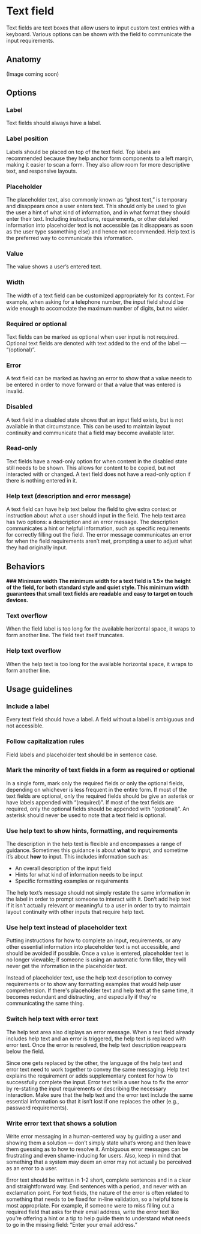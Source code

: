 # Text field


Text fields are text boxes that allow users to input custom text entries with a keyboard. Various options can be shown with the field to communicate the input requirements.

## Anatomy

(Image coming soon)

## Options

### Label
Text fields should always have a label. 

### Label position
Labels should be placed on top of the text field. Top labels are recommended because they help anchor form components to a left margin, making it easier to scan a form. They also allow room for more descriptive text, and responsive layouts.

### Placeholder
The placeholder text, also commonly known as “ghost text,” is temporary and disappears once a user enters text. This should only be used to give the user a hint of what kind of information, and in what format they should enter their text. Including instructions, requirements, or other detailed information into placeholder text is not accessible (as it disappears as soon as the user type ssomething else) and hence not recommended. Help text is the preferred way to communicate this information.

### Value
The value shows a user’s entered text.

### Width
The width of a text field can be customized appropriately for its context. For example, when asking for a telephone number, the input field should be wide enough to accomodate the maximum number of digits, but no wider.

### Required or optional
Text fields can be marked as optional when user input is not required. Optional text fields are denoted with text added to the end of the label — “(optional)”.

### Error
A text field can be marked as having an error to show that a value needs to be entered in order to move forward or that a value that was entered is invalid. 

### Disabled
A text field in a disabled state shows that an input field exists, but is not available in that circumstance. This can be used to maintain layout continuity and communicate that a field may become available later.

### Read-only
Text fields have a read-only option for when content in the disabled state still needs to be shown. This allows for content to be copied, but not interacted with or changed. A text field does not have a read-only option if there is nothing entered in it.

### Help text (description and error message)
A text field can have help text below the field to give extra context or instruction about what a user should input in the field. The help text area has two options: a description and an error message. The description communicates a hint or helpful information, such as specific requirements for correctly filling out the field. The error message communicates an error for when the field requirements aren’t met, prompting a user to adjust what they had originally input.


## Behaviors

**### Minimum width
The minimum width for a text field is 1.5× the height of the field, for both standard style and quiet style. This minimum width guarantees that small text fields are readable and easy to target on touch devices.**

### Text overflow
When the field label is too long for the available horizontal space, it wraps to form another line. The field text itself truncates.

### Help text overflow
When the help text is too long for the available horizontal space, it wraps to form another line.


## Usage guidelines

### Include a label
Every text field should have a label. A field without a label is ambiguous and not accessible.

### Follow capitalization rules
Field labels and placeholder text should be in sentence case.

### Mark the minority of text fields in a form as required or optional
In a single form, mark only the required fields or only the optional fields, depending on whichever is less frequent in the entire form. If most of the text fields are optional, only the required fields should be give an asterisk or have labels appended with “(required)”. If most of the text fields are required, only the optional fields should be appended with “(optional)”. An asterisk should never be used to note that a text field is optional.

### Use help text to show hints, formatting, and requirements
The description in the help text is flexible and encompasses a range of guidance. Sometimes this guidance is about  **what**  to input, and sometime it’s about  **how**  to input. This includes information such as:

-   An overall description of the input field
-   Hints for what kind of information needs to be input
-   Specific formatting examples or requirements

The help text’s message should not simply restate the same information in the label in order to prompt someone to interact with it. Don’t add help text if it isn’t actually relevant or meaningful to a user in order to try to maintain layout continuity with other inputs that require help text.

### Use help text instead of placeholder text
Putting instructions for how to complete an input, requirements, or any other essential information into placeholder text is not accessible, and should be avoided if possible. Once a value is entered, placeholder text is no longer viewable; if someone is using an automatic form filler, they will never get the information in the placeholder text.

Instead of placeholder text, use the help text description to convey requirements or to show any formatting examples that would help user comprehension. If there's placeholder text and help text at the same time, it becomes redundant and distracting, and especially if they're communicating the same thing.

### Switch help text with error text
The help text area also displays an error message. When a text field already includes help text and an error is triggered, the help text is replaced with error text. Once the error is resolved, the help text description reappears below the field.

Since one gets replaced by the other, the language of the help text and error text need to work together to convey the same messaging. Help text explains the requirement or adds supplementary context for how to successfully complete the input. Error text tells a user how to fix the error by re-stating the input requirements or describing the necessary interaction. Make sure that the help text and the error text include the same essential information so that it isn’t lost if one replaces the other (e.g., password requirements).

### Write error text that shows a solution
Write error messaging in a human-centered way by guiding a user and showing them a solution — don’t simply state what’s wrong and then leave them guessing as to how to resolve it. Ambiguous error messages can be frustrating and even shame-inducing for users. Also, keep in mind that something that a system may deem an error may not actually be perceived as an error to a user.

Error text should be written in 1-2 short, complete sentences and in a clear and straightforward way. End sentences with a period, and never with an exclamation point. For text fields, the nature of the error is often related to something that needs to be fixed for in-line validation, so a helpful tone is most appropriate. For example, if someone were to miss filling out a required field that asks for their email address, write the error text like you’re offering a hint or a tip to help guide them to understand what needs to go in the missing field: “Enter your email address.”
